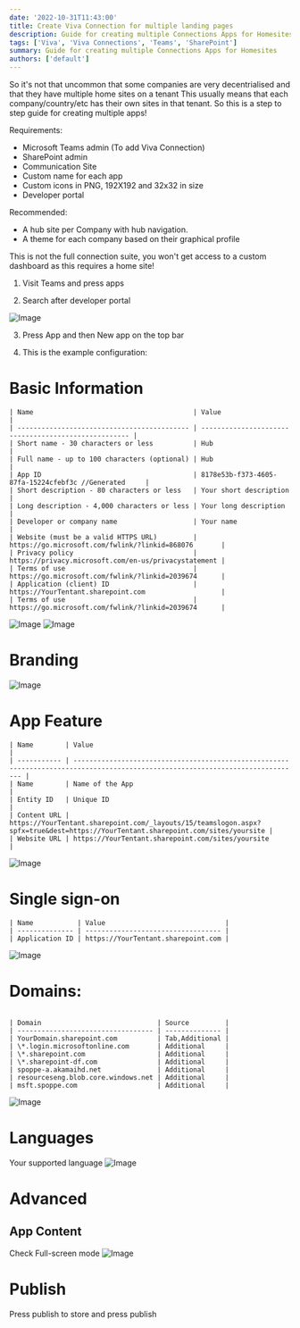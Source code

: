 ```yaml
---
date: '2022-10-31T11:43:00'
title: Create Viva Connection for multiple landing pages
description: Guide for creating multiple Connections Apps for Homesites
tags: ['Viva', 'Viva Connections', 'Teams', 'SharePoint']
summary: Guide for creating multiple Connections Apps for Homesites
authors: ['default']
---
```


So it's not that uncommon that some companies are very decentrialised and that they have multiple home sites on a tenant
This usually means that each company/country/etc has their own sites in that tenant.
So this is a step to step guide for creating multiple apps!

Requirements:

- Microsoft Teams admin (To add Viva Connection)
- SharePoint admin
- Communication Site
- Custom name for each app
- Custom icons in PNG, 192X192 and 32x32 in size
- Developer portal

Recommended:

- A hub site per Company with hub navigation.
- A theme for each company based on their graphical profile

This is not the full connection suite, you won't get access to a custom dashboard as this requires a home site!

1. Visit Teams and press apps

2. Search after developer portal

![Image](/static/images/assets/MultipleVivaApps/1.png)

3. Press App and then New app on the top bar

4. This is the example configuration:

# Basic Information

```
| Name                                        | Value                                                |
| ------------------------------------------- | ---------------------------------------------------- |
| Short name - 30 characters or less          | Hub                                                  |
| Full name - up to 100 characters (optional) | Hub                                                  |
| App ID                                      | 8178e53b-f373-4605-87fa-15224cfebf3c //Generated     |
| Short description - 80 characters or less   | Your short description                               |
| Long description - 4,000 characters or less | Your long description                                |
| Developer or company name                   | Your name                                            |
| Website (must be a valid HTTPS URL)         | https://go.microsoft.com/fwlink/?linkid=868076       |
| Privacy policy                              | https://privacy.microsoft.com/en-us/privacystatement |
| Terms of use                                | https://go.microsoft.com/fwlink/?linkid=2039674      |
| Application (client) ID                     | https://YourTentant.sharepoint.com                   |
| Terms of use                                | https://go.microsoft.com/fwlink/?linkid=2039674      |
```

![Image](/static/images/assets/MultipleVivaApps/2.png)
![Image](/static/images/assets/MultipleVivaApps/4.png)

# Branding

![Image](/static/images/assets/MultipleVivaApps/5.png)

# App Feature

```
| Name        | Value                                                                                                                           |
| ----------- | ------------------------------------------------------------------------------------------------------------------------------- |
| Name        | Name of the App                                                                                                                 |
| Entity ID   | Unique ID                                                                                                                       |
| Content URL | https://YourTentant.sharepoint.com/_layouts/15/teamslogon.aspx?spfx=true&dest=https://YourTentant.sharepoint.com/sites/yoursite |
| Website URL | https://YourTentant.sharepoint.com/sites/yoursite                                                                               |
```

![Image](/static/images/assets/MultipleVivaApps/6.png)

# Single sign-on

```
| Name           | Value                              |
| -------------- | ---------------------------------- |
| Application ID | https://YourTentant.sharepoint.com |
```

![Image](/static/images/assets/MultipleVivaApps/7.png)

# Domains:

```

| Domain                             | Source         |
| ---------------------------------- | -------------- |
| YourDomain.sharepoint.com          | Tab,Additional |
| \*.login.microsoftonline.com       | Additional     |
| \*.sharepoint.com                  | Additional     |
| \*.sharepoint-df.com               | Additional     |
| spoppe-a.akamaihd.net              | Additional     |
| resourceseng.blob.core.windows.net | Additional     |
| msft.spoppe.com                    | Additional     |
```

![Image](/static/images/assets/MultipleVivaApps/10.png)

# Languages

Your supported language
![Image](/static/images/assets/MultipleVivaApps/9.png)

# Advanced

## App Content

Check Full-screen mode
![Image](/static/images/assets/MultipleVivaApps/11.png)

# Publish

Press publish to store and press publish
